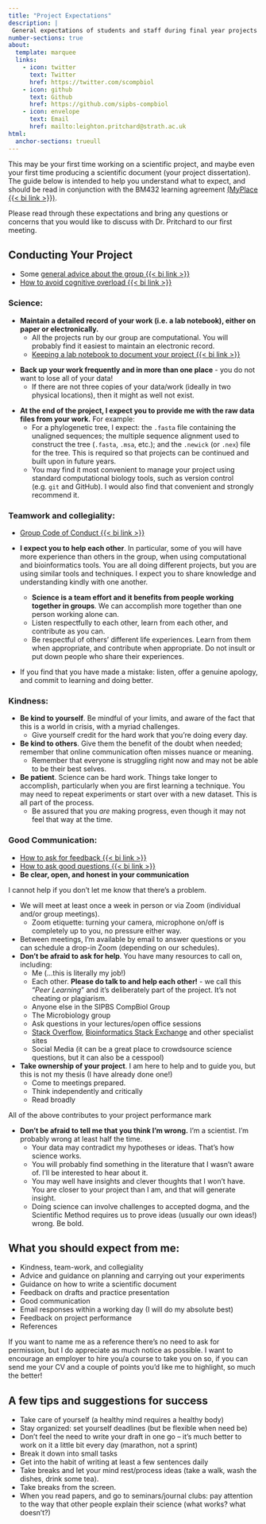 ```yaml
---
title: "Project Expectations"
description: |
 General expectations of students and staff during final year projects
number-sections: true
about:
  template: marquee
  links:
    - icon: twitter
      text: Twitter
      href: https://twitter.com/scompbiol
    - icon: github
      text: Github
      href: https://github.com/sipbs-compbiol
    - icon: envelope
      text: Email
      href: mailto:leighton.pritchard@strath.ac.uk
html:
  anchor-sections: trueull
---
```


This may be your first time working on a scientific project, and maybe even your first time producing a scientific document (your project dissertation). The guide below is intended to help you understand what to expect, and should be read in conjunction with the BM432 learning agreement [(MyPlace {{< bi link >}})]({{< var myplace.agreement >}}).

::: {.callout-note}
Please read through these expectations and bring any questions or concerns that you would like to discuss with Dr. Pritchard to our first meeting.
:::

## Conducting Your Project

- Some [general advice about the group {{< bi link >}}](https://sipbs-compbiol.github.io/student/so_youre_a_project_student/)
- [How to avoid cognitive overload {{< bi link >}}](https://sipbs-compbiol.github.io/student/avoid-cognitive-overload/)


### Science:

- **Maintain a detailed record of your work (i.e. a lab notebook), either on paper or electronically.**
  - All the projects run by our group are computational. You will probably find it easiest to maintain an electronic record.
  - [Keeping a lab notebook to document your project {{< bi link >}}](https://sipbs-compbiol.github.io/BM432/notebooks/03-04-keeping_a_lab_notebook.html)

::: {.callout-important}
- **Back up your work frequently and in more than one place** - you do not want to lose all of your data!
  - If there are not three copies of your data/work (ideally in two physical locations), then it might as well not exist.
:::
  
- **At the end of the project, I expect you to provide me with the raw data files from your work.** For example:
  - For a phylogenetic tree, I expect: the `.fasta` file containing the unaligned sequences; the multiple sequence alignment used to construct the tree (`.fasta`, `.msa`, etc.); and the `.newick` (or `.nex`) file for the tree. This is required so that projects can be continued and built upon in future years.
  - You may find it most convenient to manage your project using standard computational biology tools, such as version control (e.g. `git` and GitHub). I would also find that convenient and strongly recommend it.

### Teamwork and collegiality:

- [Group Code of Conduct {{< bi link >}}](https://sipbs-compbiol.github.io/group/code_of_conduct)

- **I expect you to help each other**. In particular, some of you will have more experience than others in the group, when using computational and bioinformatics tools. You are all doing different projects, but you are using similar tools and techniques. I expect you to share knowledge and understanding kindly with one another.
  - **Science is a team effort and it benefits from people working together in groups**. We can accomplish more together than one person working alone can. 
  - Listen respectfully to each other, learn from each other, and contribute as you can.
  - Be respectful of others' different life experiences. Learn from them when appropriate, and contribute when appropriate. Do not insult or put down people who share their experiences. 
- If you find that you have made a mistake: listen, offer a genuine apology, and commit to learning and doing better.

### Kindness:

- **Be kind to yourself**. Be mindful of your limits, and aware of the fact that this is a world in crisis, with a myriad challenges.
  - Give yourself credit for the hard work that you're doing every day.
- **Be kind to others**. Give them the benefit of the doubt when needed; remember that online communication often misses nuance or meaning.
  - Remember that everyone is struggling right now and may not be able to be their best selves.
- **Be patient**. Science can be hard work. Things take longer to accomplish, particularly when you are first learning a technique. You may need to repeat experiments or start over with a new dataset. This is all part of the process. 
  - Be assured that you _are_ making progress, even though it may not feel that way at the time.

### Good Communication:

- [How to ask for feedback {{< bi link >}}](https://sipbs-compbiol.github.io/student/getting-good-feedback/)
- [How to ask good questions {{< bi link >}}](https://sipbs-compbiol.github.io/student/asking-good-questions/)
- **Be clear, open, and honest in your communication**

::: {.callout-caution}
I cannot help if you don't let me know that there's a problem.
:::

- We will meet at least once a week in person or via Zoom (individual and/or group meetings).
  - Zoom etiquette: turning your camera, microphone on/off is completely up to you, no pressure either way.
- Between meetings, I'm available by email to answer questions or you can schedule a drop-in Zoom (depending on our schedules).
- **Don't be afraid to ask for help**. You have many resources to call on, including:
  - Me (...this is literally my job!)
  - Each other. **Please do talk to and help each other!** - we call this "_Peer Learning_" and it's deliberately part of the project. It's not cheating or plagiarism.
  - Anyone else in the SIPBS CompBiol Group
  - The Microbiology group
  - Ask questions in your lectures/open office sessions
  - [Stack Overflow](https://stackoverflow.com/), [Bioinformatics Stack Exchange](https://bioinformatics.stackexchange.com/) and other specialist sites
  - Social Media (it can be a great place to crowdsource science questions, but it can also be a cesspool)
- **Take ownership of your project**. I am here to help and to guide you, but this is not my thesis (I have already done one!) 
  - Come to meetings prepared.
  - Think independently and critically
  - Read broadly 

::: {.callout-note}
All of the above contributes to your project performance mark
:::

- **Don't be afraid to tell me that you think I'm wrong.** I'm a scientist. I'm probably wrong at least half the time.
  - Your data may contradict my hypotheses or ideas. That's how science works.
  - You will probably find something in the literature that I wasn't aware of. I'll be interested to hear about it.
  - You may well have insights and clever thoughts that I won't have. You are closer to your project than I am, and that will generate insight.
  - Doing science can involve challenges to accepted dogma, and the Scientific Method requires us to prove ideas (usually our own ideas!) wrong. Be bold.

## What you should expect from me: 

- Kindness, team-work, and collegiality
- Advice and guidance on planning and carrying out your experiments
- Guidance on how to write a scientific document
- Feedback on drafts and practice presentation
- Good communication
- Email responses within a working day (I will do my absolute best)
- Feedback on project performance
- References
  
::: {.callout-note}
If you want to name me as a reference there's no need to ask for permission, but I do appreciate as much notice as possible. I want to encourage an employer to hire you/a course to take you on so, if you can send me your CV and a couple of points you'd like me to highlight, so much the better!
:::

::: {.callout-tip}
## A few tips and suggestions for success

- Take care of yourself (a healthy mind requires a healthy body)
- Stay organized: set yourself deadlines (but be flexible when need be)
- Don't feel the need to write your draft in one go -- it's much better to work on it a little bit every day (marathon, not a sprint)
- Break it down into small tasks
- Get into the habit of writing at least a few sentences daily
- Take breaks and let your mind rest/process ideas (take a walk, wash the dishes, drink some tea).
- Take breaks from the screen.
- When you read papers, and go to seminars/journal clubs: pay attention to the way that other people explain their science (what works? what doesn't?)
:::